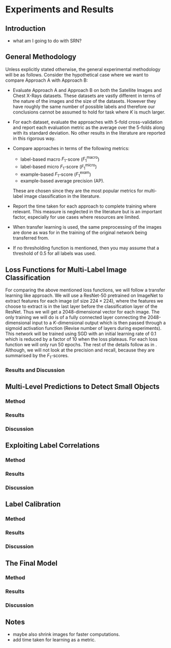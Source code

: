# Experiments and Results \label{chp:results}

\chapterprecishere{"For us, the most important part of rigor is better empiricism, not more mathematical theories."\par\raggedleft--- \textup{Ali Rahimi and Ben Recht}, NIPS 2017}

## Introduction



+ what am I going to do with SRN?

## General Methodology \label{sec:meth}

Unless explicitly stated otherwise, the general experimental methodology will be as follows. Consider the hypothetical case where we want to compare Approach A with Approach B:

+ Evaluate Approach A and Approach B on both the Satellite Images and Chest X-Rays datasets. These datasets are vastly different in terms of the nature of the images and the size of the datasets. However they have roughly the same number of possible labels and therefore our conclusions cannot be assumed to hold for task where $K$ is much larger.
+ For each dataset, evaluate the approaches with 5-fold cross-validation and report each evaluation metric as the average over the 5-folds along with its standard deviation. No other results in the literature are reported in this rigorous way.
+ Compare approaches in terms of the following metrics:

    - label-based macro $F_{1}$-score ($F_{1}^{\text{macro}}$)
    - label-based micro $F_{1}$-score ($F_{1}^{\text{micro}}$)
    - example-based $F_{1}$-score ($F_{1}^{\text{exam}}$)
    - example-based average precision (AP). 
    
    These are chosen since they are the most popular metrics for multi-label image classification in the literature.
+ Report the time taken for each approach to complete training where relevant. This measure is neglected in the literature but is an important factor, especially for use cases where resources are limited.
+ When transfer learning is used, the same preprocessing of the images are done as was for in the training of the original network being transferred from.
+ If no thresholding function is mentioned, then you may assume that a threshold of 0.5 for all labels was used.

## Loss Functions for Multi-Label Image Classification



For comparing the above mentioned loss functions, we will follow a transfer learning like approach. We will use a ResNet-50 pretrained on ImageNet to extract features for each image (of size $224\times 224$), where the features we choose to extract is in the last layer before the classification layer of the ResNet. Thus we will get a 2048-dimensional vector for each image. The only training we will do is of a fully connected layer connecting the 2048-dimensional input to a $K$-dimensional output which is then passed through a sigmoid activation function (Revise number of layers during experiments). This network will be trained using SGD with an initial learning rate of 0.1 which is reduced by a factor of 10 when the loss plateaus. For each loss function we will only run 50 epochs. The rest of the details follow as in \Cref{sec:meth}. Although, we will not look at the precision and recall, because they are summarised by the $F_{1}$-scores.

### Results and Discussion

## Multi-Level Predictions to Detect Small Objects

### Method

### Results

### Discussion

## Exploiting Label Correlations

### Method

### Results

### Discussion

## Label Calibration

### Method

### Results

### Discussion

## The Final Model

### Method

### Results

### Discussion


## Notes

+ maybe also shrink images for faster computations.
+ add time taken for learning as a metric.